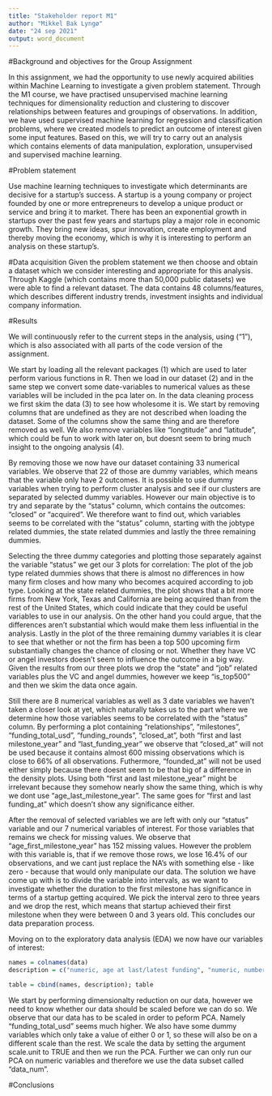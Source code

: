 ```yaml
---
title: "Stakeholder report M1"
author: "Mikkel Bak Lyngø"
date: "24 sep 2021"
output: word_document
---
```


#Background and objectives for the Group Assignment

In this assignment, we had the opportunity to use newly acquired abilities within Machine Learning to investigate a given problem statement. Through the M1 course, we have practised unsupervised machine learning techniques for dimensionality reduction and clustering to discover relationships between features and groupings of observations. In addition, we have used supervised machine learning for regression and classification problems, where we created models to predict an outcome of interest given some input features. Based on this, we will try to carry out an analysis which contains elements of data manipulation, exploration, unsupervised and supervised machine learning. 

#Problem statement

Use machine learning techniques to investigate which determinants are decisive for a startup's success. A startup is a young company or project founded by one or more entrepreneurs to develop a unique product or service and bring it to market. There has been an exponential growth in startups over the past few years and startups play a major role in economic growth. They bring new ideas, spur innovation, create employment and thereby moving the economy, which is why it is interesting to perform an analysis on these startup's. 

#Data acquisition
Given the problem statement we then choose and obtain a dataset which we consider interesting and appropriate for this analysis. Through Kaggle (which contains more than 50,000 public datasets) we were able to find a relevant dataset. The data contains 48 columns/features, which describes different industry trends, investment insights and individual company information. 

#Results

We will continuously refer to the current steps in the analysis, using ("1"), which is also associated with all parts of the code version of the assignment. 

We start by loading all the relevant packages (1) which are used to later perform various functions in R. Then we load in our dataset (2) and in the same step we convert some date-variables to numerical values as these variables will be included in the pca later on. 
In the data cleaning process we first skim the data (3) to see how wholesome it is. We start by removing columns that are undefined as they are not described when loading the dataset. Some of the columns show the same thing and are therefore removed as well. We also remove variables like "longtitude" and "latitude", which could be fun to work with later on, but doesnt seem to bring much insight to the ongoing analysis (4). 

By removing those we now have our dataset containing 33 numerical variables. We observe that 22 of those are dummy variables, which means that the variable only have 2 outcomes. It is possible to use dummy variables when trying to perform cluster analysis and see if our clusters are separated by selected dummy variables. However our main objective is to try and separate by the "status" column, which contains the outcomes: "closed" or "acquired". We therefore want to find out, which variables seems to be correlated with the "status" column, starting with the jobtype related dummies, the state related dummies and lastly the three remaining dummies. 

Selecting the three dummy categories and plotting those separately against the variable "status" we get our 3 plots for correlation: 
  The plot of the job type related dummies shows that there is almost no differences in how many firm closes and how many who becomes acquired according to job type. 
  Looking at the state related dummies, the plot shows that a bit more firms from New York, Texas and California are being acquired than from the rest of the United States, which could indicate that they could be useful variables to use in our analysis. On the other hand you could argue, that the differences aren't substantial which would make them less influential in the analysis. 
   Lastly in the plot of the three remaining dummy variables it is clear to see that whether or not the firm has been a top 500 upcoming firm substantially changes the chance of closing or not. Whether they have VC or angel investors doesn't seem to influence the outcome in a big way. 
Given the results from our three plots we drop the "state" and "job" related variables plus the VC and angel dummies, however we keep "is_top500" and then we skim the data once again. 

Still there are 8 numerical variables as well as 3 date variables we haven't taken a closer look at yet, which naturally takes us to the part where we determine how those variables seems to be correlated with the "status" column. By performing a plot containing "relationships", "milestones", "funding_total_usd", "funding_rounds", "closed_at", both "first and last milestone_year" and "last_funding_year" we observe that "closed_at" will not be used because it contains almost 600 missing observations which is close to 66% of all observations. Futhermore, "founded_at" will not be used either simply because there doesnt seem to be that big of a difference in the density plots. Using both "first and last milestone_year" might be irrelevant because they somehow nearly show the same thing, which is why we dont use "age_last_milestone_year". The same goes for "first and last funding_at" which doesn't show any significance either. 

After the removal of selected variables we are left with only our "status" variable and our 7 numerical variables of interest. For those variables that remains we check for missing values. We observe that "age_first_milestone_year" has 152 missing values. However the problem with this variable is, that if we remove those rows, we lose 16.4% of our observations, and we cant just replace the NA's with something else - like zero - because that would only manipulate our data. The solution we have come up with is to divide the variable into intervals, as we want to investigate whether the duration to the first milestone has significance in terms of a startup getting acquired. We pick the interval zero to three years and we drop the rest, which means that startup achieved their first milestone when they were between 0 and 3 years old. This concludes our data preparation process. 

Moving on to the exploratory data analysis (EDA) we now have our variables of interest: 
```r
names = colnames(data)
description = c("numeric, age at last/latest funding", "numeric, number of relationships", "numeric, number of funding rounds", "numeric, the total funding in USD", "numeric, number og milestones", "dummy variable, has been a top 500 start up", "character string, acquired or closed", "reach their first milestone at the age of 0-3 years")

table = cbind(names, description); table
```

We start by performing dimensionalty reduction on our data, however we need to know whether our data should be scaled before we can do so. 
We observe that our data has to be scaled in order to peform PCA. Namely "funding_total_usd" seems much higher. We also have some dummy variables which only take a value of either 0 or 1, so these will also be on a different scale than the rest. 
We scale the data by setting the argument scale.unit to TRUE and then we run the PCA. Further we can only run our PCA on numeric variables and therefore we use the data subset called "data_num". 


#Conclusions












